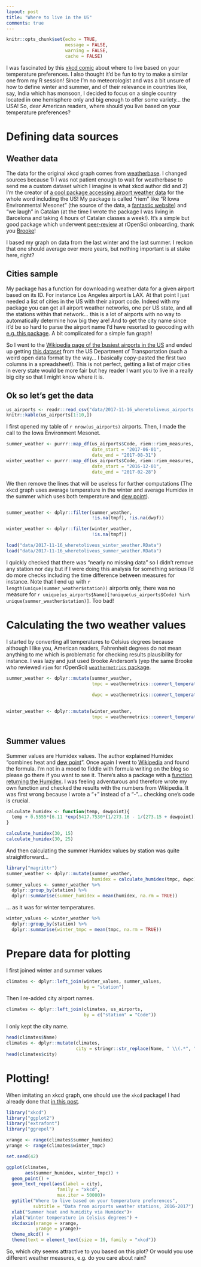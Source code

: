 ```yaml
---
layout: post
title: "Where to live in the US"
comments: true
---
```

```r
knitr::opts_chunk$set(echo = TRUE,
                      message = FALSE,
                      warning = FALSE, 
                      cache = FALSE) 
```

I was fascinated by this [xkcd comic](https://xkcd.com/1916/) about where to live based on your temperature preferences. I also thought it'd be fun to try to make a similar one from my R session! Since I'm no meteorologist and was a bit unsure of how to define winter and summer, and of their relevance in countries like, say, India which has monsoon, I decided to focus on a single country located in one hemisphere only and big enough to offer some variety... the USA! So, dear American readers, where should you live based on your temperature preferences?

<!--more-->

# Defining data sources

## Weather data

The data for the original xkcd graph comes from [weatherbase](http://www.weatherbase.com/). I changed sources because 1) I was not patient enough to wait for weatherbase to send me a custom dataset which I imagine is what xkcd author did and 2) I'm the creator of [a cool package accessing airport weather data](http://ropensci.github.io/riem/) for the whole word including the US! My package is called "riem" like "R Iowa Environmental Mesonet" (the source of the data, a [fantastic website](https://mesonet.agron.iastate.edu/request/download.phtml?network=IN__ASOS)) and "we laugh" in Catalan (at the time I wrote the package I was living in Barcelona and taking 4 hours of Catalan classes a week!). It's a simple but good package which underwent [peer-review](https://github.com/ropensci/onboarding/issues/39) at rOpenSci onboarding, thank you [Brooke](https://twitter.com/gbwanderson)!

I based my graph on data from the last winter and the last summer. I reckon that one should average over more years, but nothing important is at stake here, right? 

## Cities sample

My package has a function for downloading weather data for a given airport based on its ID. For instance Los Angeles airport is LAX. At that point I just needed a list of cities in the US with their airport code. Indeed with my package you can get all airport weather networks, one per US state, and all the stations within that network... this is a lot of airports with no way to automatically determine how big they are! And to get the city name since it'd be so hard to parse the airport name I'd have resorted to geocoding with [e.g. this package](https://github.com/ropensci/opencage). A bit complicated for a simple fun graph!

So I went to the [Wikipedia page of the busiest airports in the US](https://en.wikipedia.org/wiki/List_of_the_busiest_airports_in_the_United_States) and ended up getting [this dataset](https://www.bts.gov/content/passengers-boarded-top-50-us-airports) from the US Department of Transportation (such a weird open data format by the way... I basically copy-pasted the first two columns in a spreadsheet!). This is not perfect, getting a list of major cities in every state would be more fair but hey reader I want you to live in a really big city so that I might know where it is.

## Ok so let's get the data

```r
us_airports <- readr::read_csv("data/2017-11-16_wheretoliveus_airports.csv")
knitr::kable(us_airports[1:10,])
```

I first opened my table of `r nrow(us_airports)` airports. Then, I made the call to the Iowa Environment Mesonet.

```r
summer_weather <- purrr::map_df(us_airports$Code, riem::riem_measures,
                                date_start = "2017-06-01",
                                date_end = "2017-08-31")
winter_weather <- purrr::map_df(us_airports$Code, riem::riem_measures,
                                date_start = "2016-12-01",
                                date_end = "2017-02-28")
```

We then remove the lines that will be useless for further computations (The xkcd graph uses average temperature in the winter and average Humidex in the summer which uses both temperature and [dew point](https://en.wikipedia.org/wiki/Dew_point)).

```r

summer_weather <- dplyr::filter(summer_weather,
                                !is.na(tmpf), !is.na(dwpf))

winter_weather <- dplyr::filter(winter_weather,
                                !is.na(tmpf))
```

```r
load("data/2017-11-16_wheretoliveus_winter_weather.RData")
load("data/2017-11-16_wheretoliveus_summer_weather.RData")

```

I quickly checked that there was "nearly no missing data" so I didn't remove any station nor day but if I were doing this analysis for something serious I'd do more checks including the time difference between measures for instance. Note that I end up with `r length(unique(summer_weather$station))` airports only, there was no measure for `r unique(us_airports$Name)[!unique(us_airports$Code) %in% unique(summer_weather$station)]`. Too bad!

# Calculating the two weather values

I started by converting all temperatures to Celsius degrees because although I like you, American readers, Fahrenheit degrees do not mean anything to me which is problematic for checking results plausibility for instance. I was lazy and just used Brooke Anderson's (yep the same Brooke who reviewed `riem` for rOpenSci) [`weathermetrics` package](https://github.com/geanders/weathermetrics/).

```r
summer_weather <- dplyr::mutate(summer_weather,
                                tmpc = weathermetrics::convert_temperature(tmpf, 
                                                                           old_metric = "f", new_metric = "c"),
                                dwpc = weathermetrics::convert_temperature(dwpf, 
                                                                           old_metric = "f", new_metric = "c")) 

winter_weather <- dplyr::mutate(winter_weather,
                                tmpc = weathermetrics::convert_temperature(tmpf, 
                                                                           old_metric = "f", new_metric = "c"))

```

## Summer values

Summer values are Humidex values. The author explained Humidex "combines heat and [dew point](https://en.wikipedia.org/wiki/Dew_point)". Once again I went to [Wikipedia](https://en.wikipedia.org/wiki/Humidex) and found the formula. I'm not in a mood to fiddle with formula writing on the blog so please go there if you want to see it. There's also a package with a [function returning the Humidex](https://www.rdocumentation.org/packages/comf/versions/0.1.7/topics/calcHumidity). I was feeling adventurous and therefore wrote my own function and checked the results with the numbers from Wikipedia. It was first wrong because I wrote a "+" instead of a "-"... checking one's code is crucial.

```r
calculate_humidex <- function(temp, dewpoint){
  temp + 0.5555*(6.11 *exp(5417.7530*(1/273.16 - 1/(273.15 + dewpoint))) - 10)
}

calculate_humidex(30, 15)
calculate_humidex(30, 25)
```

And then calculating the summer Humidex values by station was quite straightforward...

```r
library("magrittr")
summer_weather <- dplyr::mutate(summer_weather,
                                humidex = calculate_humidex(tmpc, dwpc))
summer_values <- summer_weather %>%
  dplyr::group_by(station) %>%
  dplyr::summarise(summer_humidex = mean(humidex, na.rm = TRUE))
```

... as it was for winter temperatures.

```r
winter_values <- winter_weather %>%
  dplyr::group_by(station) %>%
  dplyr::summarise(winter_tmpc = mean(tmpc, na.rm = TRUE))

```

# Prepare data for plotting

I first joined winter and summer values

```r
climates <- dplyr::left_join(winter_values, summer_values,
                             by = "station")
```

Then I re-added city airport names.

```r
climates <- dplyr::left_join(climates, us_airports,
                             by = c("station" = "Code"))
```

I only kept the city name.

```r
head(climates$Name)
climates <- dplyr::mutate(climates, 
                          city = stringr::str_replace(Name, " \\(.*", ""))
head(climates$city)
```

# Plotting!

When imitating an xkcd graph, one should use the `xkcd` package! I had already done that [in this post](http://www.masalmon.eu/2017/05/14/evergreenreviewgraph/). 

```r
library("xkcd")
library("ggplot2")
library("extrafont")
library("ggrepel")

xrange <- range(climates$summer_humidex)
yrange <- range(climates$winter_tmpc)

set.seed(42)

ggplot(climates,
       aes(summer_humidex, winter_tmpc)) +
  geom_point() +
  geom_text_repel(aes(label = city),
                   family = "xkcd", 
                   max.iter = 50000)+
  ggtitle("Where to live based on your temperature preferences",
          subtitle = "Data from airports weather stations, 2016-2017") +
  xlab("Summer heat and humidity via Humidex")+
  ylab("Winter temperature in Celsius degrees") +
  xkcdaxis(xrange = xrange,
           yrange = yrange)+
  theme_xkcd() +
  theme(text = element_text(size = 16, family = "xkcd"))

```

So, which city seems attractive to you based on this plot? Or would you use different weather measures, e.g. do you care about rain?
